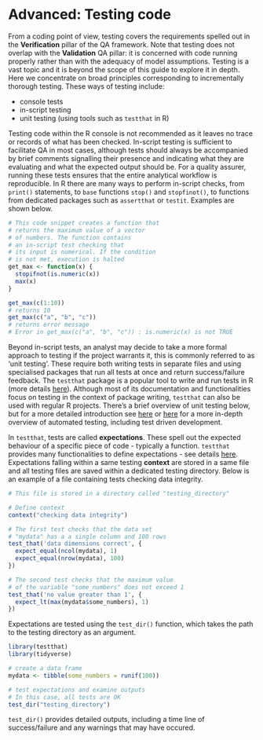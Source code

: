 # Advanced: Testing code{#testing} 

From a coding point of view, testing covers the requirements spelled out in the **Verification** pillar of the QA framework. Note that testing does not overlap with the **Validation** QA pillar: it is concerned with code running properly rather than with the adequacy of model assumptions. Testing is a vast topic and it is beyond the scope of this guide to explore it in depth. Here we concentrate on broad principles corresponding to incrementally thorough testing. These ways of testing include:

- console tests 
- in-script testing
- unit testing (using tools such as `testthat` in R)

Testing code within the R console is not recommended as it leaves no trace or records of what has been checked. In-script testing is sufficient to facilitate QA in most cases, although tests should always be accompanied by brief comments signalling their presence and indicating what they are evaluating and what the expected output should be. For a quality assurer, running these tests ensures that the entire analytical workflow is reproducible. In R there are many ways to perform in-script checks, from `print()` statements, to `base` functions `stop()` and `stopfinot()`, to functions from dedicated packages such as `assertthat` or `testit`. Examples are shown below. 

```r

# This code snippet creates a function that
# returns the maximum value of a vector
# of numbers. The function contains 
# an in-script test checking that
# its input is numerical. If the condition
# is not met, execution is halted
get_max <- function(x) {
  stopifnot(is.numeric(x))
  max(x)
}

get_max(c(1:10))
# returns 10
get_max(c("a", "b", "c"))
# returns error message
# Error in get_max(c("a", "b", "c")) : is.numeric(x) is not TRUE


```

Beyond in-script tests, an analyst may decide to take a more formal approach to testing if the project warrants it, this is commonly referred to as 'unit testing'. These require both writing tests in separate files and using specialised packages that run all tests at once and return success/failure feedback. The `testthat` package is a popular tool to write and run tests in R (more details [here](https://github.com/r-lib/testthat)). Although most of its documentation and functionalities focus on testing in the context of package writing, `testthat` can also be used with regular R projects.  There's a brief overview of unit testing below, but for a more detailed introduction see [here](https://katherinemwood.github.io/post/testthat/) or [here](https://www.r-bloggers.com/automated-testing-with-testthat-in-practice/) for a more in-depth overview of automated testing, including test driven development. 

In `testthat`, tests are called **expectations**. These spell out the expected behaviour of a specific piece of code - typically a function. `testthat` provides many functionalities to define expectations - see details [here](http://r-pkgs.had.co.nz/tests.html). Expectations falling within a same testing **context** are stored in a same file and all testing files are saved within a dedicated testing directory. Below is an example of a file containing tests checking data integrity. 

```r
# This file is stored in a directory called "testing_directory" 

# Define context
context("checking data integrity")

# The first test checks that the data set
# "mydata" has a a single column and 100 rows
test_that('data dimensions correct', {
  expect_equal(ncol(mydata), 1)
  expect_equal(nrow(mydata), 100)
})

# The second test checks that the maximum value
# of the variable "some_numbers" does not exceed 1
test_that('no value greater than 1', {
  expect_lt(max(mydata$some_numbers), 1)
})

```

Expectations are tested using the `test_dir()` function, which takes the path to the testing directory as an argument. 
```r
library(testthat)
library(tidyverse)

# create a data frame
mydata <- tibble(some_numbers = runif(100))

# test expectations and examine outputs
# In this case, all tests are OK
test_dir("testing_directory")
```

`test_dir()` provides detailed outputs, including a time line of success/failure and any warnings that may have occured.  


